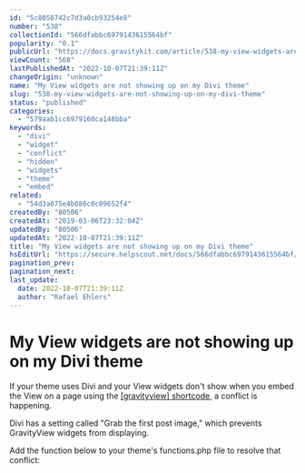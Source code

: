```yaml
---
id: "5c8058742c7d3a0cb93254e8"
number: "538"
collectionId: "566dfabbc6979143615564bf"
popularity: "0.1"
publicUrl: "https://docs.gravitykit.com/article/538-my-view-widgets-are-not-showing-up-on-my-divi-theme"
viewCount: "568"
lastPublishedAt: "2022-10-07T21:39:11Z"
changeOrigin: "unknown"
name: "My View widgets are not showing up on my Divi theme"
slug: "538-my-view-widgets-are-not-showing-up-on-my-divi-theme"
status: "published"
categories: 
  - "579aab1cc6979160ca148bba"
keywords: 
  - "divi"
  - "widget"
  - "conflict"
  - "hidden"
  - "widgets"
  - "theme"
  - "embed"
related: 
  - "54d3a075e4b086c0c09652f4"
createdBy: "80506"
createdAt: "2019-03-06T23:32:04Z"
updatedBy: "80506"
updatedAt: "2022-10-07T21:39:11Z"
title: "My View widgets are not showing up on my Divi theme"
hsEditUrl: "https://secure.helpscout.net/docs/566dfabbc6979143615564bf/article/5c8058742c7d3a0cb93254e8"
pagination_prev: 
pagination_next: 
last_update:
  date: 2022-10-07T21:39:11Z
  author: "Rafael Ehlers"
---
```


# My View widgets are not showing up on my Divi theme

If your theme uses Divi and your View widgets don't show when you embed the View on a page using the [\[gravityview\] shortcode](https://docs.gravitykit.com/article/73-using-the-shortcode), a conflict is happening.

Divi has a setting called "Grab the first post image," which prevents GravityView widgets from displaying.

Add the function below to your theme's functions.php file to resolve that conflict:

<script src="https://gist.github.com/rafaehlers/9c6391bb746056481d885026682014d0.js" type="text/javascript"></script>